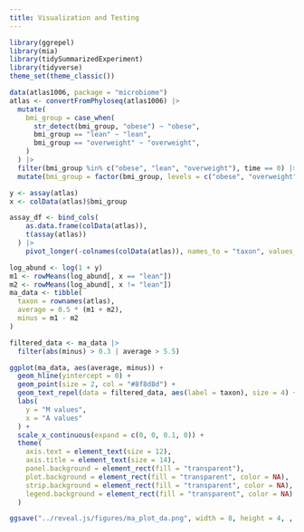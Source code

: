 ```yaml
---
title: Visualization and Testing
---
```


```r
library(ggrepel)
library(mia)
library(tidySummarizedExperiment)
library(tidyverse)
theme_set(theme_classic())
```

```r
data(atlas1006, package = "microbiome")
atlas <- convertFromPhyloseq(atlas1006) |>
  mutate(
    bmi_group = case_when(
      str_detect(bmi_group, "obese") ~ "obese",
      bmi_group == "lean" ~ "lean",
      bmi_group == "overweight" ~ "overweight",
    )
  ) |>
  filter(bmi_group %in% c("obese", "lean", "overweight"), time == 0) |>
  mutate(bmi_group = factor(bmi_group, levels = c("obese", "overweight", "lean")))
```

```r
y <- assay(atlas)
x <- colData(atlas)$bmi_group
```

```r
assay_df <- bind_cols(
    as.data.frame(colData(atlas)),
    t(assay(atlas))
  ) |>
    pivot_longer(-colnames(colData(atlas)), names_to = "taxon", values_to = "value")
```

```r
log_abund <- log(1 + y)
m1 <- rowMeans(log_abund[, x == "lean"])
m2 <- rowMeans(log_abund[, x != "lean"])
ma_data <- tibble(
  taxon = rownames(atlas),
  average = 0.5 * (m1 + m2),
  minus = m1 - m2
)

filtered_data <- ma_data |>
  filter(abs(minus) > 0.3 | average > 5.5)

ggplot(ma_data, aes(average, minus)) +
  geom_hline(yintercept = 0) +
  geom_point(size = 2, col = "#8f8d8d") +
  geom_text_repel(data = filtered_data, aes(label = taxon), size = 4) +
  labs(
    y = "M values",
    x = "A values"
  ) +
  scale_x_continuous(expand = c(0, 0, 0.1, 0)) +
  theme(
    axis.text = element_text(size = 12),
    axis.title = element_text(size = 14),
    panel.background = element_rect(fill = "transparent"), 
    plot.background = element_rect(fill = "transparent", color = NA),
    strip.background = element_rect(fill = "transparent", color = NA),
    legend.background = element_rect(fill = "transparent", color = NA)
  )

ggsave("../reveal.js/figures/ma_plot_da.png", width = 8, height = 4, , bg = "transparent")
```
